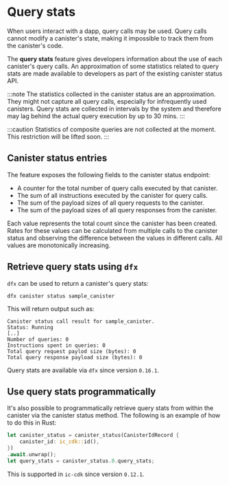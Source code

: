 # Query stats



When users interact with a dapp, query calls may be used. Query calls cannot modify a canister's state, making it impossible to track them from the canister's code. 

The **query stats** feature gives developers information about the use of each canister's query calls.
An approximation of some statistics related to query stats are made available to developers as part of the existing canister status API.

:::note
The statistics collected in the canister status are an approximation. 
They might not capture all query calls, especially for infrequently used canisters.
Query stats are collected in intervals by the system and therefore may lag behind the actual query execution by up to 30 mins.
:::

:::caution
Statistics of composite queries are not collected at the moment. This restriction will be lifted soon.
:::

## Canister status entries

The feature exposes the following fields to the canister status endpoint:

 - A counter for the total number of query calls executed by that canister.
 - The sum of all instructions executed by the canister for query calls.
 - The sum of the payload sizes of all query requests to the canister.
 - The sum of the payload sizes of all query responses from the canister.

Each value represents the total count since the canister has been created.
Rates for these values can be calculated from multiple calls to the canister status and observing the difference between the values in different calls.
All values are monotonically increasing.

## Retrieve query stats using `dfx`

`dfx` can be used to return a canister's query stats:

```
dfx canister status sample_canister
```

This will return output such as:

```
Canister status call result for sample_canister.
Status: Running
[..]
Number of queries: 0
Instructions spent in queries: 0
Total query request paylod size (bytes): 0
Total query response payload size (bytes): 0
```

Query stats are available via `dfx` since version `0.16.1`.


## Use query stats programmatically

It's also possible to programmatically retrieve query stats from within the canister via the canister status method. The following is an example of how to do this
in Rust:

```rust
let canister_status = canister_status(CanisterIdRecord {
    canister_id: ic_cdk::id(),
})
.await.unwrap();
let query_stats = canister_status.0.query_stats;
```

This is supported in `ic-cdk` since version `0.12.1`.
